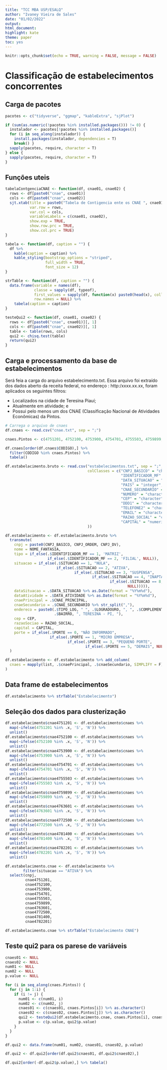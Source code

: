 ```yaml
---
title: "TCC MBA USP/ESALQ"
author: "Ivaney Vieira de Sales"
date: "01/02/2022"
output:
html_document:
highlight: kate
theme: paper
toc: yes
---
```

```r
knitr::opts_chunk$set(echo = TRUE, warning = FALSE, message = FALSE)
```
# Classificação de estabelecimentos concorrentes
## Carga de pacotes
```r
pacotes <- c("tidyverse", "ggmap", "kableExtra", "sjPlot")

if (sum(as.numeric(!pacotes %in% installed.packages())) != 0) {
  instalador <- pacotes[!pacotes %in% installed.packages()]
  for (i in seq_along(instalador)) {
    install.packages(instalador, dependencies = T)
    break() }
  sapply(pacotes, require, character = T)
} else {
  sapply(pacotes, require, character = T)
}
```
## Funções uteis
```r
tabelaContgenciaCNAE <- function(df, cnae01, cnae02) {
  rows <- df[paste0("cnae", cnae01)]
  cols <- df[paste0("cnae", cnae02)]
  sjt.xtab(title = paste0("Tabela de Contigencia ente os CNAE ", cnae01, "x", cnae02),
           var.row = rows,
           var.col = cols,
           variableLabels = c(cnae01, cnae02),
           show.exp = TRUE,
           show.row.prc = TRUE,
           show.col.prc = TRUE)
}

tabela <- function(df, caption = "") {
  df %>%
    kable(caption = caption) %>%
    kable_styling(bootstrap_options = "striped",
                  full_width = TRUE,
                  font_size = 12)
}

strTable <- function(df, caption = "") {
  data.frame(variable = names(df),
             classe = sapply(df, typeof),
             first_values = sapply(df, function(x) paste0(head(x), collapse = ", ")),
             row.names = NULL) %>%
    tabela(caption = caption)
}

testeQui2 <- function(df, cnae01, cnae02) {
  rows <- df[paste0("cnae", cnae01)][, 1]
  cols <- df[paste0("cnae", cnae02)][, 1]
  table <- table(rows, cols)
  qui2 <- chisq.test(table)
  return(qui2)
}
```
## Carga e processamento da base de estabelecimentos

Será feia a carga do arquivo estabelecimento.txt. Essa arquivo foi extraído dos dados aberto da receita federal,
no endereço : http:/xxxx.xx.xx, foram aplicados os seguintes filtros:

* Localizados na cidade de Teresina Piauí;
* Atualmente em atividade; e
* Possui pelo menos um dos CNAE (Classificação Nacional de Atividades Econômicas) da Pintos.

```r
# Carrega o arquivo de cnaes
df.cnaes <- read.csv("cnae.txt", sep = ";")

cnaes.Pintos <- c(4751201, 4752100, 4753900, 4754701, 4755503, 4759899, 4763601, 4772500, 4781400, 4782201)

df.cnaes[order(df.cnaes$CODIGO),] %>%
  filter(CODIGO %in% cnaes.Pintos) %>%
  tabela()
```
```r
df.estabelacimento.bruto <- read.csv("estabelecimentos.txt", sep = ";", dec = ",",
                                     colClasses = c("CNPJ_BASICO" = "character", "CNPJ_ORDEM" = "character", "CNPJ_DV" = "character",
                                                    "IDENTIFICADOR_MF" = "integer", "NOME_FANTASIA" = "character", "SITUACAO" = "integer",
                                                    "DATA_SITUACAO" = "character", "MOTIVO_SITUACAO" = "integer", "CIDADE_EXT" = "character",
                                                    "PAIS" = "integer", "DATA_ATIVIDADE" = "character", "CNAE_PRINCIPAL" = "integer",
                                                    "CNAE_SECUNDARIO" = "character", "TIPO_LOG" = "character", "LOGRADOURO" = "character",
                                                    "NUMERO" = "character", "COMPLEMENTO" = "character", "BAIRRO" = "character",
                                                    "CEP" = "character", "UF" = "factor", "MUNICIPIO" = "integer",
                                                    "DDD1" = "character", "TELEFONE1" = "character", "DDD2" = "character",
                                                    "TELEFONE2" = "character", "DDD_FAX" = "character", "FAX" = "character",
                                                    "EMAIL" = "character", "SITUACAO_ESPECIAL" = "character", "DATA_SITUACAO_ESPECIAL" = "integer",
                                                    "RAZAO_SOCIAL" = "character", "NATUREZA" = "integer", "QUALICACAO_RESPONSAVEL" = "integer",
                                                    "CAPITAL" = "numeric", "PORTE" = "integer", "ENTE_FED_RESPONSAVEL" = "character"
                                     ))

df.estabelacimento <- df.estabelacimento.bruto %>%
  transmute(
    cnpj = paste0(CNPJ_BASICO, CNPJ_ORDEM, CNPJ_DV),
    nome = NOME_FANTASIA,
    tipo = if_else(.$IDENTIFICADOR_MF == 1, 'MATRIZ',
                   if_else(.$IDENTIFICADOR_MF == 2, 'FILIAL', NULL)),
    situacao = if_else(.$SITUACAO == 1, "NULA",
                       if_else(.$SITUACAO == 2, "ATIVA",
                               if_else(.$SITUACAO == 3, "SUSPENSA",
                                       if_else(.$SITUACAO == 4, "INAPTA",
                                               if_else(.$SITUACAO == 8, "BAIXADA",
                                                       NULL))))),
    dataSituacao = .$DATA_SITUACAO %>% as.Date(format = "%Y%m%d"),
    dataAtividade = .$DATA_ATIVIDADE %>% as.Date(format = "%Y%m%d"),
    cnaePrincipal = .$CNAE_PRINCIPAL,
    cnaeSecundario = .$CNAE_SECUNDARIO %>% str_split(","),
    endereco = paste0(.$TIPO_LOG, " ", .$LOGRADOURO, ", ", .$COMPLEMENTO, " ", .$NUMERO, " - ",
                      .$BAIRRO, ", TERESINA - PI, "),
    cep = CEP,
    razaoSociao = RAZAO_SOCIAL,
    capital = CAPITAL,
    porte = if_else(.$PORTE == 0, "NÂO INFORMADO",
                    if_else(.$PORTE == 1, "MICRO EMPRESA",
                            if_else(.$PORTE == 3, "PEQUENO PORTE",
                                    if_else(.$PORTE == 5, "DEMAIS", NULL))))
  )

df.estabelacimento <- df.estabelacimento %>% add_column(
  cnaes = mapply(list, .$cnaePrincipal, .$cnaeSecundario, SIMPLIFY = F) %>% map(unlist)
)
```
## Data frame de estabelecimentos
```r
df.estabelacimento %>% strTable("Estabelecimento")
```

## Seleção dos dados para clusterização

```r
df.estabelacimento$cnae4751201 <- df.estabelacimento$cnaes %>%
  map(~ifelse(4751201 %in% .x, 'S', 'N')) %>%
  unlist()
df.estabelacimento$cnae4752100 <- df.estabelacimento$cnaes %>%
  map(~ifelse(4752100 %in% .x, 'S', 'N')) %>%
  unlist()
df.estabelacimento$cnae4753900 <- df.estabelacimento$cnaes %>%
  map(~ifelse(4753900 %in% .x, 'S', 'N')) %>%
  unlist()
df.estabelacimento$cnae4754701 <- df.estabelacimento$cnaes %>%
  map(~ifelse(4754701 %in% .x, 'S', 'N')) %>%
  unlist()
df.estabelacimento$cnae4755503 <- df.estabelacimento$cnaes %>%
  map(~ifelse(4755503 %in% .x, 'S', 'N')) %>%
  unlist()
df.estabelacimento$cnae4759899 <- df.estabelacimento$cnaes %>%
  map(~ifelse(4759899 %in% .x, 'S', 'N')) %>%
  unlist()
df.estabelacimento$cnae4763601 <- df.estabelacimento$cnaes %>%
  map(~ifelse(4763601 %in% .x, 'S', 'N')) %>%
  unlist()
df.estabelacimento$cnae4772500 <- df.estabelacimento$cnaes %>%
  map(~ifelse(4772500 %in% .x, 'S', 'N')) %>%
  unlist()
df.estabelacimento$cnae4781400 <- df.estabelacimento$cnaes %>%
  map(~ifelse(4781400 %in% .x, 'S', 'N')) %>%
  unlist()
df.estabelacimento$cnae4782201 <- df.estabelacimento$cnaes %>%
  map(~ifelse(4782201 %in% .x, 'S', 'N')) %>%
  unlist()

df.estabelacimento.cnae <- df.estabelacimento %>%
        filter(situacao == "ATIVA") %>%
  select(cnpj,
         cnae4751201,
         cnae4752100,
         cnae4753900,
         cnae4754701,
         cnae4755503,
         cnae4759899,
         cnae4763601,
         cnae4772500,
         cnae4781400,
         cnae4782201)

df.estabelacimento.cnae %>% strTable("Estabelecimento CNAE")
```

## Teste qui2 para os parese de variáveis
```r
cnaes01 <- NULL
cnaes02 <- NULL
num01 <- NULL
num02 <- NULL
p.value <- NULL

for (i in seq_along(cnaes.Pintos)) {
  for (j in 1:i) {
    if (i != j) {
      num01 <- c(num01, i)
      num02 <- c(num02, j)
      cnaes01 <- c(cnaes01, cnaes.Pintos[i]) %>% as.character()
      cnaes02 <- c(cnaes02, cnaes.Pintos[j]) %>% as.character()
      qui2 <- testeQui2(df.estabelacimento.cnae, cnaes.Pintos[i], cnaes.Pintos[j])
      p.value <- c(p.value, qui2$p.value)
    }
  }
}

df.qui2 <- data.frame(num01, num02, cnaes01, cnaes02, p.value)

df.qui2 <- df.qui2[order(df.qui2$cnaes01, df.qui2$cnaes02),]

df.qui2[order(-df.qui2$p.value),] %>% tabela()

```

